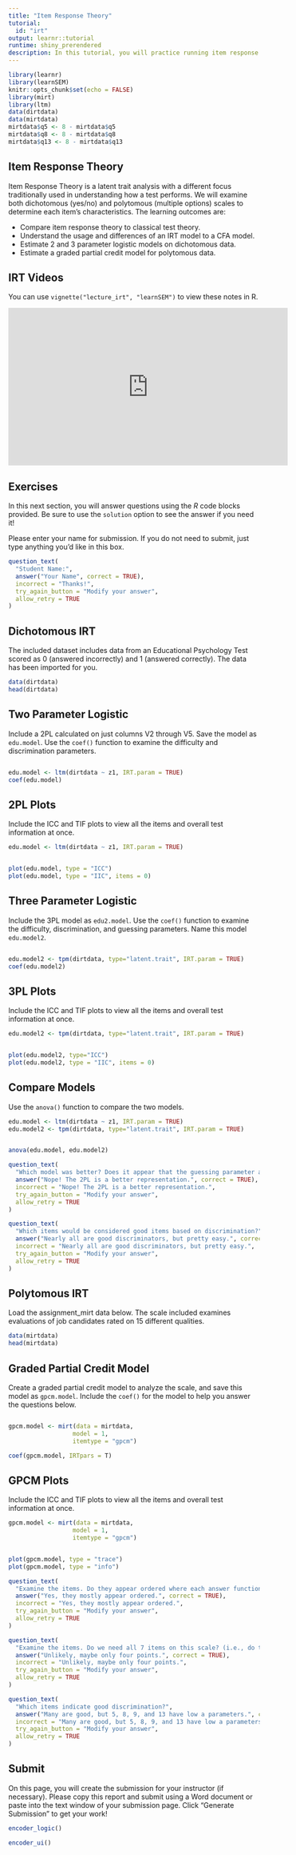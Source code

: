 ```yaml
---
title: "Item Response Theory"
tutorial:
  id: "irt"
output: learnr::tutorial
runtime: shiny_prerendered
description: In this tutorial, you will practice running item response theory on dichotomous and polytomous data types. 
---
```


```r
library(learnr)
library(learnSEM)
knitr::opts_chunk$set(echo = FALSE)
library(mirt)
library(ltm)
data(dirtdata)
data(mirtdata)
mirtdata$q5 <- 8 - mirtdata$q5
mirtdata$q8 <- 8 - mirtdata$q8
mirtdata$q13 <- 8 - mirtdata$q13
```

## Item Response Theory

Item Response Theory is a latent trait analysis with a different focus traditionally used in understanding how a test performs. We will examine both dichotomous (yes/no) and polytomous (multiple options) scales to determine each item's characteristics. The learning outcomes are:

- Compare item response theory to classical test theory.
- Understand the usage and differences of an IRT model to a CFA model.
- Estimate 2 and 3 parameter logistic models on dichotomous data.
- Estimate a graded partial credit model for polytomous data.

## IRT Videos

You can use `vignette("lecture_irt", "learnSEM")` to view these notes in R.

<iframe width="560" height="315" src="https://www.youtube.com/embed/vpP52NnandU " frameborder="0" allow="accelerometer; autoplay; clipboard-write; encrypted-media; gyroscope; picture-in-picture" allowfullscreen></iframe>


## Exercises

In this next section, you will answer questions using the *R* code blocks provided. Be sure to use the `solution` option to see the answer if you need it!

Please enter your name for submission. If you do not need to submit, just type anything you'd like in this box. 

```r
question_text(
  "Student Name:",
  answer("Your Name", correct = TRUE),
  incorrect = "Thanks!",
  try_again_button = "Modify your answer",
  allow_retry = TRUE
)
```

## Dichotomous IRT

The included dataset includes data from an Educational Psychology Test scored as 0 (answered incorrectly) and 1 (answered correctly). The data has been imported for you. 

```r
data(dirtdata)
head(dirtdata)
```

## Two Parameter Logistic

Include a 2PL calculated on just columns V2 through V5. Save the model as `edu.model`. Use the `coef()` function to examine the difficulty and discrimination parameters. 

```r

```

```r
edu.model <- ltm(dirtdata ~ z1, IRT.param = TRUE)
coef(edu.model)
```

## 2PL Plots

Include the ICC and TIF plots to view all the items and overall test information at once. 

```r
edu.model <- ltm(dirtdata ~ z1, IRT.param = TRUE)
```

```r

```

```r
plot(edu.model, type = "ICC")
plot(edu.model, type = "IIC", items = 0)
```

## Three Parameter Logistic

Include the 3PL model as `edu2.model`. Use the `coef()` function to examine the difficulty, discrimination, and guessing parameters. Name this model `edu.model2`. 

```r

```

```r
edu.model2 <- tpm(dirtdata, type="latent.trait", IRT.param = TRUE)
coef(edu.model2)
```

## 3PL Plots

Include the ICC and TIF plots to view all the items and overall test information at once.

```r
edu.model2 <- tpm(dirtdata, type="latent.trait", IRT.param = TRUE)
```

```r

```

```r
plot(edu.model2, type="ICC")
plot(edu.model2, type = "IIC", items = 0)
```

## Compare Models

Use the `anova()` function to compare the two models. 

```r
edu.model <- ltm(dirtdata ~ z1, IRT.param = TRUE)
edu.model2 <- tpm(dirtdata, type="latent.trait", IRT.param = TRUE)
```

```r

```

```r
anova(edu.model, edu.model2)
```

```r
question_text(
  "Which model was better? Does it appear that the guessing parameter adds something useful to the model? ",
  answer("Nope! The 2PL is a better representation.", correct = TRUE),
  incorrect = "Nope! The 2PL is a better representation.",
  try_again_button = "Modify your answer",
  allow_retry = TRUE
)
```

```r
question_text(
  "Which items would be considered good items based on discrimination?",
  answer("Nearly all are good discriminators, but pretty easy.", correct = TRUE),
  incorrect = "Nearly all are good discriminators, but pretty easy.",
  try_again_button = "Modify your answer",
  allow_retry = TRUE
)
```

## Polytomous IRT 

Load the assignment_mirt data below. The scale included examines evaluations of job candidates rated on 15 different qualities. 

```r
data(mirtdata)
head(mirtdata)
```

## Graded Partial Credit Model

Create a graded partial credit model to analyze the scale, and save this model as `gpcm.model`. Include the `coef()` for the model to help you answer the questions below. 

```r

```

```r
gpcm.model <- mirt(data = mirtdata, 
                  model = 1, 
                  itemtype = "gpcm")

coef(gpcm.model, IRTpars = T)
```

## GPCM Plots

Include the ICC and TIF plots to view all the items and overall test information at once.

```r
gpcm.model <- mirt(data = mirtdata, 
                  model = 1, 
                  itemtype = "gpcm")
```

```r

```

```r
plot(gpcm.model, type = "trace") 
plot(gpcm.model, type = "info")
```

```r
question_text(
  "Examine the items. Do they appear ordered where each answer function is ordered correctly from 1 to 7?",
  answer("Yes, they mostly appear ordered.", correct = TRUE),
  incorrect = "Yes, they mostly appear ordered.",
  try_again_button = "Modify your answer",
  allow_retry = TRUE
)
```

```r
question_text(
  "Examine the items. Do we need all 7 items on this scale? (i.e., do they all have the probability of being the most likely answer choice?)",
  answer("Unlikely, maybe only four points.", correct = TRUE),
  incorrect = "Unlikely, maybe only four points.",
  try_again_button = "Modify your answer",
  allow_retry = TRUE
)
```

```r
question_text(
  "Which items indicate good discrimination?",
  answer("Many are good, but 5, 8, 9, and 13 have low a parameters.", correct = TRUE),
  incorrect = "Many are good, but 5, 8, 9, and 13 have low a parameters.",
  try_again_button = "Modify your answer",
  allow_retry = TRUE
)
```
        
## Submit

On this page, you will create the submission for your instructor (if necessary). Please copy this report and submit using a Word document or paste into the text window of your submission page. Click "Generate Submission" to get your work! 

```r
encoder_logic()
```

```r
encoder_ui()
```
